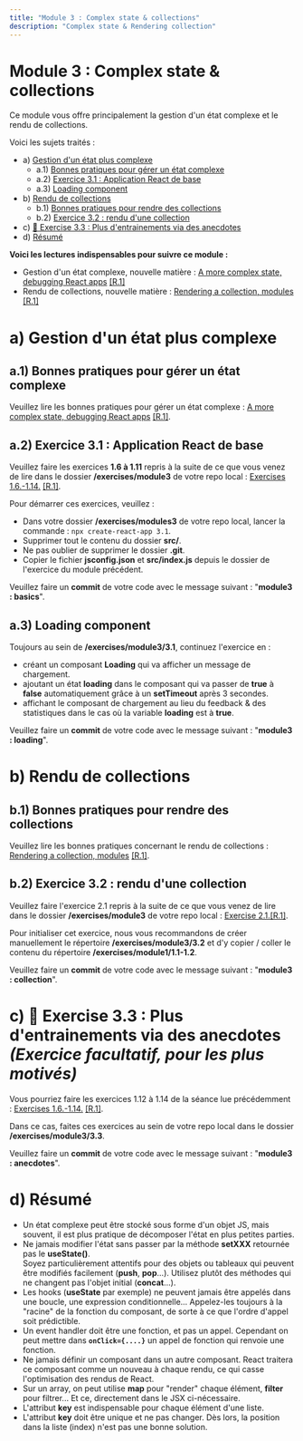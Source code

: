 ```yaml
---
title: "Module 3 : Complex state & collections"
description: "Complex state & Rendering collection"
---
```


# Module 3 : Complex state & collections
Ce module vous offre principalement la gestion d'un état complexe et le rendu de collections.

Voici les sujets traités :
- a) [Gestion d'un état plus complexe](#a)
  - a.1) [Bonnes pratiques pour gérer un état complexe](#a1)
  - a.2) [Exercice 3.1 : Application React de base](#a2)
  - a.3) [Loading component](#a3)
- b) [Rendu de collections](#b)
  - b.1) [Bonnes pratiques pour rendre des collections](#b1)
  - b.2) [Exercice 3.2 : rendu d'une collection](#b2)
- c) [🍬 Exercise 3.3 : Plus d'entrainements via des anecdotes](#c)
- d) [Résumé](#d)

**Voici les lectures indispensables pour suivre ce module :**
- Gestion d'un état complexe, nouvelle matière : [A more complex state, debugging React apps](https://fullstackopen.com/en/part1/a_more_complex_state_debugging_react_apps/) [[R.1]](/references/#r1)
- Rendu de collections, nouvelle matière : [Rendering a collection, modules](https://fullstackopen.com/en/part2/rendering_a_collection_modules#rendering-collections) [[R.1]](/references/#r1)


# <a id="a"></a>a) Gestion d'un état plus complexe
## <a id="a1"></a>a.1) Bonnes pratiques pour gérer un état complexe
Veuillez lire les bonnes pratiques pour gérer un état complexe : [A more complex state, debugging React apps](https://fullstackopen.com/en/part1/a_more_complex_state_debugging_react_apps/) [[R.1]](/references/#r1).


## <a id="a2"></a> a.2) Exercice 3.1 : Application React de base
Veuillez faire les exercices **1.6 à 1.11** repris à la suite de ce que vous venez de lire dans le dossier **/exercises/module3** de votre repo local : [Exercises 1.6.-1.14.](https://fullstackopen.com/en/part1/a_more_complex_state_debugging_react_apps#exercises-1-6-1-14) [[R.1]](/references/#r1).

Pour démarrer ces exercices, veuillez :
- Dans votre dossier **/exercises/modules3** de votre repo local, lancer la commande : `npx create-react-app 3.1`.
- Supprimer tout le contenu du dossier **src/**.
- Ne pas oublier de supprimer le dossier **.git**.
- Copier le fichier **jsconfig.json** et **src/index.js** depuis le dossier de l'exercice du module précédent.


Veuillez faire un **commit** de votre code avec le message suivant : "**module3 : basics**".


## <a id="a3"></a> a.3) Loading component
Toujours au sein de **/exercises/module3/3.1**, continuez l'exercice en :
- créant un composant **Loading** qui va afficher un message de chargement.
- ajoutant un état **loading** dans le composant qui va passer de **true** à **false** automatiquement grâce à un **setTimeout** après 3 secondes.
- affichant le composant de chargement au lieu du feedback & des statistiques dans le cas où la variable **loading** est à **true**.

Veuillez faire un **commit** de votre code avec le message suivant : "**module3 : loading**".

# <a id="b"></a>b) Rendu de collections
## <a id="b1"></a>b.1) Bonnes pratiques pour rendre des collections
Veuillez lire les bonnes pratiques concernant le rendu de collections : [Rendering a collection, modules](https://fullstackopen.com/en/part2/rendering_a_collection_modules#rendering-collections) [[R.1]](/references/#r1).


## <a id="b2"></a>b.2) Exercice 3.2 : rendu d'une collection
Veuillez faire l'exercice 2.1 repris à la suite de ce que vous venez de lire dans le dossier **/exercises/module3** de votre repo local : [Exercise 2.1.](https://fullstackopen.com/en/part2/rendering_a_collection_modules#exercises-2-1-2-5)[[R.1]](/references/#r1).

Pour initialiser cet exercice, nous vous recommandons de créer manuellement le répertoire **/exercises/module3/3.2** et d'y copier / coller le contenu du répertoire **/exercises/module1/1.1-1.2**.

Veuillez faire un **commit** de votre code avec le message suivant : "**module3 : collection**".

# <a id="c"></a>c) 🍬 Exercise 3.3 : Plus d'entrainements via des anecdotes *(Exercice facultatif, pour les plus motivés)*

Vous pourriez faire les exercices 1.12 à 1.14 de la séance lue précédemment : [Exercises 1.6.-1.14.](https://fullstackopen.com/en/part1/a_more_complex_state_debugging_react_apps#exercises-1-6-1-14) [[R.1]](/references/#r1).

Dans ce cas, faites ces exercices au sein de votre repo local dans le dossier **/exercises/module3/3.3**. 

Veuillez faire un **commit** de votre code avec le message suivant : "**module3 : anecdotes**".

# <a id="d"></a> d) Résumé

- Un état complexe peut être stocké sous forme d'un objet JS, mais souvent, il est plus pratique de décomposer l'état en plus petites parties.
- Ne jamais modifier l'état sans passer par la méthode **setXXX** retournée pas le **useState()**.  
Soyez particulièrement attentifs pour des objets ou tableaux qui peuvent être modifiés facilement (**push**, **pop**...). Utilisez plutôt des méthodes qui ne changent pas l'objet initial (**concat**...).
- Les hooks (**useState** par exemple) ne peuvent jamais être appelés dans une boucle, une expression conditionnelle... Appelez-les toujours à la "racine" de la fonction du composant, de sorte à ce que l'ordre d'appel soit prédictible.
- Un event handler doit être une fonction, et pas un appel. Cependant on peut mettre dans **`onClick={....}`** un appel de fonction qui renvoie une fonction.
- Ne jamais définir un composant dans un autre composant. React traitera ce composant comme un nouveau à chaque rendu, ce qui casse l'optimisation des rendus de React.
- Sur un array, on peut utilise **map** pour "render" chaque élément, **filter** pour filtrer... Et ce, directement dans le JSX ci-nécessaire.
- L'attribut **key** est indispensable pour chaque élément d'une liste.
- L'attribut **key** doit être unique et ne pas changer. Dès lors, la position dans la liste (index) n'est pas une bonne solution.
